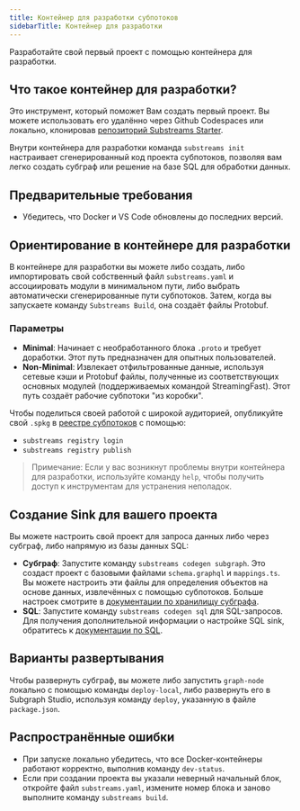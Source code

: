 ```yaml
---
title: Контейнер для разработки субпотоков
sidebarTitle: Контейнер для разработки
---
```


Разработайте свой первый проект с помощью контейнера для разработки.

## Что такое контейнер для разработки?

Это инструмент, который поможет Вам создать первый проект. Вы можете использовать его удалённо через Github Codespaces или локально, клонировав [репозиторий Substreams Starter](https://github.com/streamingfast/substreams-starter?tab=readme-ov-file).

Внутри контейнера для разработки команда `substreams init` настраивает сгенерированный код проекта субпотоков, позволяя вам легко создать субграф или решение на базе SQL для обработки данных.

## Предварительные требования

- Убедитесь, что Docker и VS Code обновлены до последних версий.

## Ориентирование в контейнере для разработки

В контейнере для разработки вы можете либо создать, либо импортировать свой собственный файл `substreams.yaml` и ассоциировать модули в минимальном пути, либо выбрать автоматически сгенерированные пути субпотоков. Затем, когда вы запускаете команду `Substreams Build`, она создаёт файлы Protobuf.

### Параметры

- **Minimal**: Начинает с необработанного блока `.proto` и требует доработки. Этот путь предназначен для опытных пользователей.
- **Non-Minimal**: Извлекает отфильтрованные данные, используя сетевые кэши и Protobuf файлы, полученные из соответствующих основных модулей (поддерживаемых командой StreamingFast). Этот путь создаёт рабочие субпотоки "из коробки".

Чтобы поделиться своей работой с широкой аудиторией, опубликуйте свой `.spkg` в [реестре субпотоков](https://substreams.dev/) с помощью:

- `substreams registry login`
- `substreams registry publish`

> Примечание: Если у вас возникнут проблемы внутри контейнера для разработки, используйте команду `help`, чтобы получить доступ к инструментам для устранения неполадок.

## Создание Sink для вашего проекта

Вы можете настроить свой проект для запроса данных либо через субграф, либо напрямую из базы данных SQL:

- **Субграф**: Запустите команду `substreams codegen subgraph`. Это создаст проект с базовыми файлами `schema.graphql` и `mappings.ts`. Вы можете настроить эти файлы для определения объектов на основе данных, извлечённых с помощью субпотоков. Больше настроек смотрите в [документации по хранилищу субграфа](https://docs.substreams.dev/how-to-guides/sinks/subgraph).
- **SQL**: Запустите команду `substreams codegen sql` для SQL-запросов. Для получения дополнительной информации о настройке SQL sink, обратитесь к [документации по SQL](https://docs.substreams.dev/how-to-guides/sinks/sql-sink).

## Варианты развертывания

Чтобы развернуть субграф, вы можете либо запустить `graph-node` локально с помощью команды `deploy-local`, либо развернуть его в Subgraph Studio, используя команду `deploy`, указанную в файле `package.json`.

## Распространённые ошибки

- При запуске локально убедитесь, что все Docker-контейнеры работают корректно, выполнив команду `dev-status`.
- Если при создании проекта вы указали неверный начальный блок, откройте файл `substreams.yaml`, измените номер блока и заново выполните команду `substreams build`.

